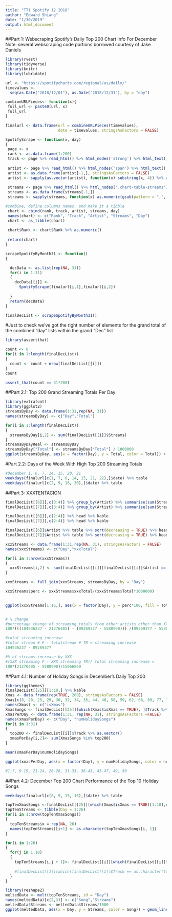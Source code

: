 ```yaml
---
title: "TT1 Spotify 12 2018"
author: "Edward Shiang"
date: "1/30/2019"
output: html_document
---
```


##Part 1: Webscraping Spotify's Daily Top 200 Chart Info For December
Note: several webscraping code portions borrowed courtesy of Jake Daniels 
```r
library(rvest)
library(tidyverse)
library(knitr)
library(lubridate)

url <- "https://spotifycharts.com/regional/us/daily/"
timevalues <- 
  seq(as.Date("2018/12/01"), as.Date("2018/12/31"), by = "day")

combineURLPieces<- function(x){
 full_url <- paste0(url, x)
 full_url
}

finalurl <- data.frame(url = combineURLPieces(timevalues), 
                       date = timevalues, stringsAsFactors = FALSE)

SpotifyScrape <- function(x, day)
{
 page <- x
 rank <- as.data.frame(1:200)
 track <- page %>% read_html() %>% html_nodes('strong') %>% html_text() %>% as.data.frame(., stringsAsFactors = FALSE)
 
 artist <- page %>% read_html() %>% html_nodes('span') %>% html_text() %>% as.data.frame(., stringsAsFactors = FALSE)
 artist <- as.data.frame(artist[-1,], stringsAsFactors = FALSE)
 artist <- sapply(as.vector(artist), function(x) substring(x, 4)) %>% as.data.frame(., stringsAsFactors = FALSE)
 
 streams <- page %>% read_html() %>% html_nodes('.chart-table-streams') %>% html_text() %>% as.data.frame(., stringsAsFactors = FALSE)
 streams <- as.data.frame(streams[-1,])
 streams <- sapply(streams, function(x) as.numeric(gsub(pattern = ",", replacement = "",x))) %>% as.data.frame(.,stringsAsFactors = FALSE) 

#combine, define columns names, and make it a tibble
 chart <- cbind(rank, track, artist, streams, day)
 names(chart) <- c("Rank", "Track", "Artist", "Streams", "Day")
 chart <- as_tibble(chart)
 
 chart$Rank <- chart$Rank %>% as.numeric()
 
 return(chart)
}


```


```r
scrapeSpotifyByMonth31 <- function() 
{

  decData <- as.list(rep(NA, 31))
  for(i in 1:31)
  {
    decData[[i]] <- 
      SpotifyScrape(finalurl[i,1],finalurl[i,2])
    
  }
  return(decData)
}

finalDecList <- scrapeSpotifyByMonth31()

```

#Just to check we've got the right number of elements for the grand total of the combined "day" lists within the grand "Dec" list
```r
library(assertthat)

count <- 0
for(i in 1:length(finalDecList))
{
  count <- count + nrow(finalDecList[[i]])
}
count

assert_that(count == 31*200)

```

##Part 2.1: Top 200 Grand Streaming Totals Per Day
```r
library(extrafont)
library(ggplot2)
streamsByDay <- data.frame(1:31,rep(NA, 31))
names(streamsByDay) <- c("Day","Total")

for(i in 1:length(finalDecList))
{
  streamsByDay[i,2] <- sum(finalDecList[[i]]$Streams)
}
streamsByDayReal <- streamsByDay
streamsByDay["Total"] <- streamsByDay["Total"] / 1000000
ggplot(streamsByDay, aes(x = factor(Day), y = Total, color = Total)) + geom_point() + scale_color_gradient(high="lightyellow1", low="skyblue", name = "Color gradient in millions") + theme_dark() + labs(x = "Day of December", y = "Streaming Totals of Top 200 Songs", title = "December Streaming Totals of the Top 200 Songs By Day", subtitle = "Note: streaming total values per day are in terms of millions of users") + theme(text = element_text(size = 12, family = "Avenir Next"), axis.text = element_text(size = 6), plot.subtitle= element_text(size=5,colour="grey40"))

```


#Part 2.2: Days of the Week With High Top 200 Streaming Totals
```r
#December 1, 6, 7, 14, 15, 20, 21
weekdays(finalurl[c(1, 7, 8, 14, 15, 21, 22),]$date) %>% table
weekdays(finalurl[c(2, 9, 16, 30),]$date) %>% table


```






##Part 3: XXXTENTACION
```r

finalDecList[[6]][,c(3:4)] %>% group_by(Artist) %>% summarise(sum(Streams)) %>% arrange(desc(`sum(Streams)`)) %>% head(10L) %>% kable 
finalDecList[[7]][,c(3:4)] %>% group_by(Artist) %>% summarise(sum(Streams)) %>% arrange(desc(`sum(Streams)`)) %>% head(10L) %>% kable 

finalDecList[[6]][,c(2:4)] %>% head %>% kable
finalDecList[[7]][,c(2:4)] %>% head %>% kable

finalDecList[[6]]$Artist %>% table %>% sort(decreasing = TRUE) %>% head
finalDecList[[7]]$Artist %>% table %>% sort(decreasing = TRUE) %>% head

xxxStreams <- data.frame(1:31,rep(NA, 31), stringsAsFactors = FALSE)
names(xxxStreams) <- c("Day","xxxTotal")

for(i in 1:nrow(xxxStreams))
{
  xxxStreams[i,2] <- sum(finalDecList[[i]][finalDecList[[i]]$Artist == "XXXTENTACION",]$Streams)
}

xxxStreams <- full_join(xxxStreams, streamsByDay, by = "Day")

xxxStreams$perc <- xxxStreams$xxxTotal/(xxxStreams$Total*1000000)

  
ggplot(xxxStreams[1:16,], aes(x = factor(Day), y = perc*100, fill = Total)) + geom_bar(stat = "identity") + scale_fill_gradient(high="yellow", low="black") + theme_minimal() + labs(x = "Day of December", y = "Total Percentage Streams for XXXTENTACION (%)", title = "Daily Streaming Percentages of XXXTENTACION For First Half of December", fill = "Streaming totals in millions") + theme(text = element_text(size = 10, family = "Avenir Next"), plot.title = element_text(size = 11))


# % change
#percentage change of streaming totals from other artists other than XXXTentacion
100*(((104936237 - 21276485) - (89269377 - 5580998))) /(89269377 - 5580998)

#total streaming increase
#total stream # F - totalstream # TR = streaming increase
104936237 - 89269377

#% of streams increase by XXX
#(XXX streaming F - XXX streaming TR)/ total streaming increase = 
100*(21276485 - 5580998)/15666860


```

##Part 4.1: Number of Holiday Songs in December's Daily Top 200 
```r
library(ggthemes)
finalDecList[[25]][1:10,] %>% kable
Xmas <- data.frame(rep(TRUE, 200), stringsAsFactors = FALSE)
Xmas[c(8, 20, 25, 29, 30, 32, 34, 35, 44, 48, 58, 59, 62, 66, 69, 77, 79, 80, 82, 86, 87, 92, 94, 96:99, 112, 115, 116, 123, 127, 132, 138, 140:142, 144:152,154, 157, 159, 160, 162:165, 167, 168, 170:184, 186, 191, 193, 195:199),] <- FALSE
names(Xmas) <- c("isXmas")
XmasSongs <- finalDecList[[25]][which(Xmas$isXmas == TRUE), ]$Track %>% as.vector()
xmasPerDay <- data.frame(1:31, rep(NA, 31), stringsAsFactors =FALSE)
names(xmasPerDay) <- c("Day", "numHolidaySongs")
for(i in 1:31)
{
  top200 <- finalDecList[[i]]$Track %>% as.vector()
  xmasPerDay[i,2]<- sum(XmasSongs %in% top200)
}

mean(xmasPerDay$numHolidaySongs)

ggplot(xmasPerDay, aes(x = factor(Day), y = numHolidaySongs, color = numHolidaySongs)) + geom_point() + scale_color_gradient(high="tomato1", low="springgreen", name = "Color gradient in number of plays") + theme_hc() + labs(x = "Day of December", y = "Number of holiday songs in the Top 200", title = "Number of Holiday Songs In the Spotify Top 200 Per Day In December") + theme(text = element_text(size = 11, family = "Avenir Next"), axis.text.x = element_text(size = 6))

#1:7, 9-19, 21-24, 26-28, 31-33, 36-43, 45-47, 49, 50
```

##Part 4.2: December Top 200 Chart Performance of the Top 10 Holiday Songs
```r

weekdays(finalurl[c(8, 9, 15, 16),]$date) %>% table

topTenXmasSongs <-finalDecList[[25]][which(Xmas$isXmas == TRUE)[1:10],c(2,3)]
topTenStreams <- tibble(Day = 1:26)
for(i in 1:nrow(topTenXmasSongs))
{
  topTenStreams$x = rep(NA, 26)
  names(topTenStreams)[i+1] <- as.character(topTenXmasSongs[i, 1])
}

for(i in 1:26)
{
  for(j in 1:10)
  {
    topTenStreams[i,j + 1]<- finalDecList[[i]][which(finalDecList[[i]]$Track == as.character(topTenXmasSongs[j,1]) & finalDecList[[i]]$Artist == as.character(topTenXmasSongs[j,2])), ]$Streams
    
    #finalDecList[[1]][which(finalDecList[[1]]$Track == as.character(topTenXmasSongs[1,1])& finalDecList[[1]]$Artist == as.character(topTenXmasSongs[1,2])), ]$Streams
  }
}

library(reshape2)
meltedData <- melt(topTenStreams, id = "Day")
names(meltedData)[c(2,3)] <- c("Song","Streams")
meltedData$Streams <- meltedData$Streams/1000
ggplot(meltedData, aes(x = Day, y = Streams, color = Song)) + geom_line() + labs(x = "Day of December", y = "Total Streaming Counts (In Thousands of Streams)", title = "December Chart Performance of the Top 10 Most Streamed Spotify Songs", subtitle = "Note: 1 unit of streaming metric represents 1000 of streams") + theme(text = element_text(size = 10, family = "Avenir Next"), axis.text = element_text(size = 5), legend.text=element_text(size=6), plot.subtitle= element_text(size=6,colour="grey40")) + scale_x_continuous(breaks = 1:26)

```

